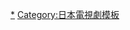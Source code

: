{{Navbox
|name=電視劇W
|titlestyle=background:#87ceeb
|title=[[WOWOW]] [[劇集W]]
|groupstyle=background:#87ceeb
|group1 = 2000年代前半<br />（2003年 - 2004年）
|list1  = 
'''2003年'''：[[老師的提包]] - [[附近的偵探TOMOE]] - [[我是沙丁魚]] - [[化妝品 (小說)|化妝品]] - [[交涉人 (小說)|交涉人]] - [[愛與資本主義]] - [[女兒的結婚]] <br>

'''2004年'''：[[戀愛小說 (2004年電視劇)|戀愛小說]] - [[理由 (小說)|理由]] - [[4TEEN十四歲]] - [[宿命_(小說)|宿命]]

|group2 = 2000年代後半<br />（2005年 - 2009年）
|list2  = 
'''2005年'''：[[自由戀愛 (電視劇)|自由戀愛]] - [[心碎聲～命運之女～]] - [[巷說百物語|巷說百物語 狐者異]] - [[藍色金絲雀]] - [[祖國 (電視劇)|祖國]] - [[超限 (小說)|超限]] - [[打工偵探|打工偵探貴得很/100萬人的目標]]

'''2006年'''：[[對岸的她]] - [[春天，相遇在巴尼斯百貨]] - [[巷說百物語|巷說百物語 飛緣魔]] - [[孩子們]] - [[藝術大師 (小說)|藝術大師]] - [[來自神的一句話]] 

'''2007年'''：[[MBO (小説)|MBO 管理層收購]] - [[黑之春]] - [[真夜中的進行曲]] - [[夏娃的禮物]] - [[震度0]] - [[是戀還是愛]] - [[無止境的殺人]] - [[孤獨的歌聲]] - [[結婚詐欺師]] - [[藍瞳與新時代]] 

'''2008年'''：[[緊閉的門扉]] - [[如你所願的死法]] - [[天狼星之路]] - [[羅蘋計畫]] - [[奪命6小時]] - [[天國之湯]] 

'''2009年'''：[[兄長歸來]] - [[指定派遣 (小說)|指定派遣]] - [[朝食亭]] - [[發瘋]] - [[人間動物園]] - [[都市傳說烏賊墨]] - [[誘拐 (小説)|誘拐]] - [[結黨！老人黨]] - [[第一次擲石頭|第三錯誤～第一次擲石頭～]] - [[一次推定]]

|group3 = 2010年代前半<br />（2010年 - 2014年）
|list3  = 
'''2010年'''：[[完美的藍]] - [[再見那時為止]] - [[蛇之人]] - [[橫山秀夫懸疑四部曲]] - [[與絕望奮鬥]]

'''2011年'''：[[Beat]] - [[同期]] - [[再生巨流]] - [[遙遠日子的下落]] - [[橫山秀夫懸疑四部曲|橫山秀夫懸疑四部曲2]] - [[死刑基準]] 

'''2012年'''：[[學 (小説)|學]] - [[落幕～傳說之父～]] - [[向田邦子 無罪]] - [[超越山脊～父親和兒子的日航機毀人亡～]] - [[尋人 (小説)|尋人]]

'''2013年'''：[[Chicken Race (日劇)|Chicken Race]] - [[大機場2013|三谷幸喜「大機場2013」]]

'''2014年'''：[[人質朗讀會]] - [[掩埋 (電視劇)|掩埋]] - [[潘朵拉 (電視劇)|潘朵拉～永遠之命～]]

|group4 = 2010年代後半<br />（2015年 - 2019年）
|list4  = 
'''2015年'''：[[十月十日的進化論]] - [[山之湯姆]]

'''2016年'''：[[雙葉莊的友人]] - [[為這條街的生命]]

'''2017年'''：[[稻垣家的喪主]]

'''2018年'''：[[霸王餐殺手]] 

'''2019年'''：[[今天，我要回家]] 

|group5 = 2020年代前半<br />（2020年 - 2024年）
|list5  = 
'''2020年'''：[[父亲与儿子的地下偶像]] <br>

'''2021年'''：[[杏的Lyric~櫻木杏、開始作俳句了]]

}}<noinclude>
[[Category:電視劇W|*]]
[[Category:日本電視劇模板]]
</noinclude>